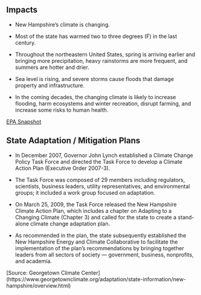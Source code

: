 ## Impacts

- New Hampshire's climate is changing. 

- Most of the state has warmed two to three degrees (F) in the last century. 

- Throughout the northeastern United States, spring is arriving earlier and bringing more precipitation, heavy rainstorms are more frequent, and summers are hotter and drier. 

- Sea level is rising, and severe storms cause floods that damage property and infrastructure. 
- In the coming decades, the changing climate is likely to increase flooding, harm ecosystems and winter recreation, disrupt farming, and increase some risks to human health.
    
[EPA Snapshot](https://19january2017snapshot.epa.gov/sites/production/files/2016-09/documents/climate-change-nh.pdf)

## State Adaptation / Mitigation Plans

- In December 2007, Governor John Lynch established a Climate Change Policy Task Force and directed the Task Force to develop a Climate Action Plan (Executive Order 2007-3). 

- The Task Force was composed of 29 members including regulators, scientists, business leaders, utility representatives, and environmental groups; it included a work group focused on adaptation. 

- On March 25, 2009, the Task Force released the New Hampshire Climate Action Plan, which includes a chapter on Adapting to a Changing Climate (Chapter 3) and called for the state to create a stand-alone climate change adaptation plan. 

- As recommended in the plan, the state subsequently established the New Hampshire Energy and Climate Collaborative to facilitate the implementation of the plan's recommendations by bringing together leaders from all sectors of society — government, business, nonprofits, and academia.

[Source: Georgetown Climate Center] (https://www.georgetownclimate.org/adaptation/state-information/new-hampshire/overview.html)